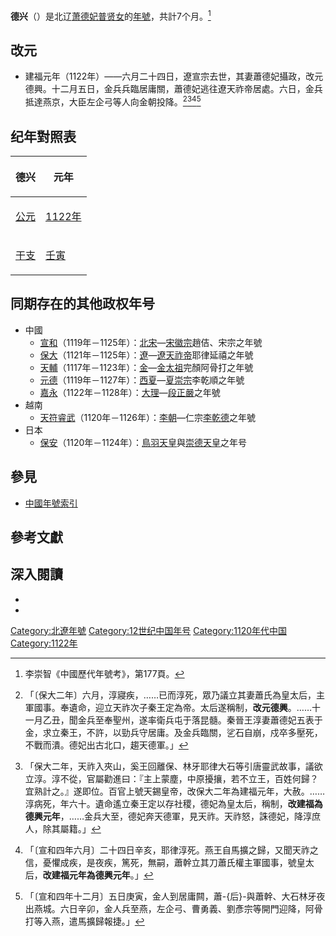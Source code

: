 {{Eranamebox|年号=德兴
|起讫时间= 1122年六月－十二月
|政权= [[北辽|北辽]]
|帝王= 北辽[[蕭普賢女|萧德妃普贤女]]
|历时= 7个月
|timeline= <timeline>
ImageSize  = width:200 height:50
PlotArea   = width:180 height:30 left:10 bottom:20
TimeAxis   = orientation:horizontal
DateFormat = yyyy
Period     = from:916 till:1125
AlignBars  = early
ScaleMajor = increment:50 start:916
Colors =
  id:canvas value:rgb(1,1,0.85)
BackgroundColors = canvas:canvas
PlotData =
  width:15 color:black
  bar:era from:start till:end
  bar:era from:1122 till:1123 color:blue
  bar:era from:1122 till:1122 color:red
</timeline>
|说明= <span style="color: red">德兴</span>在'''辽朝'''、<span style="color: blue">北辽</span>时期的位置。
}}
'''德兴'''（{{kj|1122年|六月||十二月}}）是北辽[[蕭普賢女|萧德妃普贤女]]的[[年號|年號]]，共計7个月。<ref>李崇智《中國歷代年號考》，第177頁。</ref>

==改元==
*建福元年（1122年）——六月二十四日，遼宣宗去世，其妻蕭德妃攝政，改元德興。十二月五日，金兵兵臨居庸關，蕭德妃逃往遼天祚帝居處。六日，金兵抵達燕京，大臣左企弓等人向金朝投降。<ref>{{cite wikisource|title=遼史本紀第三十天祚四|last=脫脫|wslink=zh:遼史/卷30}}「〔保大二年〕六月，淳寢疾，……已而淳死，眾乃議立其妻蕭氏為皇太后，主軍國事。奉遺命，迎立天祚次子秦王定為帝。太后遂稱制，'''改元德興'''。……十一月乙丑，聞金兵至奉聖州，遂率衛兵屯于落昆髓。秦晉王淳妻蕭德妃五表于金，求立秦王，不許，以勁兵守居庸。及金兵臨關，乷石自崩，戍卒多壓死，不戰而潰。德妃出古北口，趨天德軍。」</ref><ref>{{cite wikisource|title=遼史本紀第三十耶律淳|last=脫脫|wslink=zh:遼史/卷30}}「保大二年，天祚入夾山，奚王回離保、林牙耶律大石等引唐靈武故事，議欲立淳。淳不從，官屬勸進曰：『主上蒙塵，中原擾攘，若不立王，百姓何歸？宜熟計之。』遂即位。百官上號天錫皇帝，改保大二年為建福元年，大赦。……淳病死，年六十。遺命遙立秦王定以存社稷，德妃為皇太后，稱制，'''改建福為德興元年'''，……金兵大至，德妃奔天德軍，見天祚。天祚怒，誅德妃，降淳庶人，除其屬籍。」</ref><ref>{{cite wikisource|title=三朝北盟會編卷九|last=徐夢莘|wslink=zh:三朝北盟會編/卷9}}「〔宣和四年六月〕二十四日辛亥，耶律淳死。燕王自馬擴之歸，又聞天祚之信，憂懼成疾，是夜疾，篤死，無嗣，蕭幹立其刀蕭氏權主軍國事，號皇太后，'''改建福元年為德興元年'''。」</ref><ref>{{cite wikisource|title=三朝北盟會編卷十二|last=徐夢莘|wslink=zh:三朝北盟會編/卷12}}「〔宣和四年十二月〕五日庚寅，金人到居庸闗，蕭-{后}-與蕭幹、大石林牙夜出燕城。六日辛卯，金人兵至燕，左企弓、曹勇義、劉彥宗等開門迎降，阿骨打等入燕，遣馬擴歸報捷。」</ref>

==纪年對照表==
{| class="wikitable"  style="text-align:center"
!德兴!!元年
|-
![[公元|公元]]
|[[1122年|1122年]]
|-
![[干支|干支]]
|[[壬寅|壬寅]]
|}

==同期存在的其他政权年号==
*中國
**[[宣和_(北宋)|宣和]]（1119年－1125年）：[[北宋|北宋]]—[[宋徽宗|宋徽宗]]趙佶、宋宗之年號
**[[保大_(辽朝)|保大]]（1121年－1125年）：[[辽朝|遼]]—[[遼天祚帝|遼天祚帝]]耶律延禧之年號
**[[天辅_(金朝)|天輔]]（1117年－1123年）：[[金朝|金]]—[[完颜阿骨打|金太祖]]完顏阿骨打之年號
**[[元德_(西夏)|元德]]（1119年－1127年）：[[西夏|西夏]]—[[夏崇宗|夏崇宗]]李乾順之年號
**[[嘉永_(大理)|嘉永]]（1122年－1128年）：[[大理國|大理]]—[[段正嚴|段正嚴]]之年號
*越南
**[[天符睿武|天符睿武]]（1120年－1126年）：[[李朝_(越南)|李朝]]—仁宗[[李仁宗|李乾德]]之年號
*日本
**[[保安_(日本)|保安]]（1120年－1124年）：[[鳥羽天皇|鳥羽天皇]]與[[崇德天皇|崇德天皇]]之年号

==參見==
*[[中国年号列表#遼朝|中國年號索引]]

==參考文獻==
{{Reflist}}

==深入閱讀==
<div>
*{{Cite book|author=[[李崇智|李崇智]]|title=中國歷代年號考|format=|url=|date=2004年12月|publisher=中華書局|location=北京|id=ISBN 7101025129}}
*{{Cite book|author=[[鄧洪波|鄧洪波]]|title=東亞歷史年表|format=pdf|url=http://www.eastasia.ntu.edu.tw/chinese/05_a04.htm|date=2005年3月|publisher=國立臺灣大學東亞經典與文化研究計劃|location=臺北|id=ISBN 9789860005189|access-date=2021-11-27|archive-date=2007-08-25|archive-url=https://web.archive.org/web/20070825002742/http://www.eastasia.ntu.edu.tw/chinese/05_a04.htm}}
</div>

{{年号|[[建福_(北遼)|建福]]|[[中国年号列表|北辽年号]]|--}}
{{辽朝年号}}

[[Category:北遼年號|Category:北遼年號]]
[[Category:12世纪中国年号|Category:12世纪中国年号]]
[[Category:1120年代中国|Category:1120年代中国]]
[[Category:1122年|Category:1122年]]